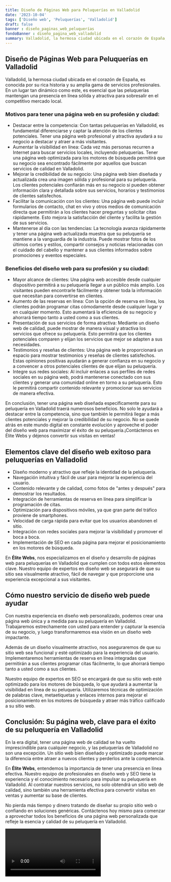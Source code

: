 ```yaml
---
title: Diseño de Páginas Web para Peluquerías en Valladolid
date: '2023-10-04'
tags: ['Diseño web', 'Peluquerías', 'Valladolid']
draft: false
banner : diseño_paginas_web_peluquerías
fondoBanner : diseño_pagina_web_valladolid
summary: Valladolid, la hermosa ciudad ubicada en el corazón de España, es conocida por su rica historia y su amplia gama de servicios profesionales. En un lugar tan dinámico como este, es esencial que las peluquerías mantengan una presencia en línea sólida y atractiva para sobresalir en el competitivo mercado local.
---
```


## Diseño de Páginas Web para Peluquerías en Valladolid

Valladolid, la hermosa ciudad ubicada en el corazón de España, es conocida por su rica historia y su amplia gama de servicios profesionales. En un lugar tan dinámico como este, es esencial que las peluquerías mantengan una presencia en línea sólida y atractiva para sobresalir en el competitivo mercado local.

### Motivos para tener una página web en su profesión y ciudad:
- Destacar entre la competencia: Con tantas peluquerías en Valladolid, es fundamental diferenciarse y captar la atención de los clientes potenciales. Tener una página web profesional y atractiva ayudará a su negocio a destacar y atraer a más visitantes.
- Aumentar la visibilidad en línea: Cada vez más personas recurren a Internet para buscar servicios locales, incluyendo peluquerías. Tener una página web optimizada para los motores de búsqueda permitirá que su negocio sea encontrado fácilmente por aquellos que buscan servicios de calidad en Valladolid.
- Mejorar la credibilidad de su negocio: Una página web bien diseñada y actualizada crea una imagen sólida y profesional para su peluquería. Los clientes potenciales confiarán más en su negocio si pueden obtener información clara y detallada sobre sus servicios, horarios y testimonios de clientes satisfechos.
- Facilitar la comunicación con los clientes: Una página web puede incluir formularios de contacto, chat en vivo y otros medios de comunicación directa que permitirán a los clientes hacer preguntas y solicitar citas rápidamente. Esto mejora la satisfacción del cliente y facilita la gestión de sus servicios.
- Mantenerse al día con las tendencias: La tecnología avanza rápidamente y tener una página web actualizada muestra que su peluquería se mantiene a la vanguardia de la industria. Puede mostrar fotos de los últimos cortes y estilos, compartir consejos y noticias relacionadas con el cuidado del cabello y mantener a sus clientes informados sobre promociones y eventos especiales.

### Beneficios del diseño web para su profesión y su ciudad:
- Mayor alcance de clientes: Una página web accesible desde cualquier dispositivo permitirá a su peluquería llegar a un público más amplio. Los visitantes pueden encontrarle fácilmente y obtener toda la información que necesitan para convertirse en clientes.
- Aumento de las reservas en línea: Con la opción de reserva en línea, los clientes podrán programar citas cómodamente desde cualquier lugar y en cualquier momento. Esto aumentará la eficiencia de su negocio y ahorrará tiempo tanto a usted como a sus clientes.
- Presentación de sus servicios de forma atractiva: Mediante un diseño web de calidad, puede mostrar de manera visual y atractiva los servicios que ofrece su peluquería. Esto permitirá que los clientes potenciales comparen y elijan los servicios que mejor se adapten a sus necesidades.
- Testimonios y reseñas de clientes: Una página web le proporcionará un espacio para mostrar testimonios y reseñas de clientes satisfechos. Estas opiniones positivas ayudarán a generar confianza en su negocio y a convencer a otros potenciales clientes de que elijan su peluquería.
- Integre sus redes sociales: Al incluir enlaces a sus perfiles de redes sociales en su página web, podrá mantenerse conectado con sus clientes y generar una comunidad online en torno a su peluquería. Esto le permitirá compartir contenido relevante y promocionar sus servicios de manera efectiva.

En conclusión, tener una página web diseñada específicamente para su peluquería en Valladolid traerá numerosos beneficios. No solo le ayudará a destacar entre la competencia, sino que también le permitirá llegar a más clientes potenciales y mejorar la credibilidad de su negocio. No se quede atrás en este mundo digital en constante evolución y aproveche el poder del diseño web para maximizar el éxito de su peluquería.¡Contáctenos en Élite Webs y déjenos convertir sus visitas en ventas!

<GifSeo />

<Cta />

## Elementos clave del diseño web exitoso para peluquerías en Valladolid

- Diseño moderno y atractivo que refleje la identidad de la peluquería.
- Navegación intuitiva y fácil de usar para mejorar la experiencia del usuario.
- Contenido relevante y de calidad, como fotos de "antes y después" para demostrar los resultados.
- Integración de herramientas de reserva en línea para simplificar la programación de citas.
- Optimización para dispositivos móviles, ya que gran parte del tráfico proviene de smartphones.
- Velocidad de carga rápida para evitar que los usuarios abandonen el sitio.
- Integración con redes sociales para mejorar la visibilidad y promover el boca a boca.
- Implementación de SEO en cada página para mejorar el posicionamiento en los motores de búsqueda.

En **Élite Webs**, nos especializamos en el diseño y desarrollo de páginas web para peluquerías en Valladolid que cumplen con todos estos elementos clave. Nuestro equipo de expertos en diseño web se asegurará de que su sitio sea visualmente atractivo, fácil de navegar y que proporcione una experiencia excepcional a sus visitantes.

## Cómo nuestro servicio de diseño web puede ayudar

Con nuestra experiencia en diseño web personalizado, podemos crear una página web única y a medida para su peluquería en Valladolid. Trabajaremos estrechamente con usted para entender y capturar la esencia de su negocio, y luego transformaremos esa visión en un diseño web impactante.

Además de un diseño visualmente atractivo, nos aseguraremos de que su sitio web sea funcional y esté optimizado para la experiencia del usuario. Implementaremos herramientas de reserva en línea integradas que permitirán a sus clientes programar citas fácilmente, lo que ahorrará tiempo tanto a usted como a sus clientes.

Nuestro equipo de expertos en SEO se encargará de que su sitio web esté optimizado para los motores de búsqueda, lo que ayudará a aumentar la visibilidad en línea de su peluquería. Utilizaremos técnicas de optimización de palabras clave, metaetiquetas y enlaces internos para mejorar el posicionamiento en los motores de búsqueda y atraer más tráfico calificado a su sitio web.

## Conclusión: Su página web, clave para el éxito de su peluquería en Valladolid

En la era digital, tener una página web de calidad se ha vuelto imprescindible para cualquier negocio, y las peluquerías de Valladolid no son una excepción. Un sitio web bien diseñado y optimizado puede marcar la diferencia entre atraer a nuevos clientes y perderlos ante la competencia.

En **Élite Webs**, entendemos la importancia de tener una presencia en línea efectiva. Nuestro equipo de profesionales en diseño web y SEO tiene la experiencia y el conocimiento necesario para impulsar su peluquería en Valladolid. Al contratar nuestros servicios, no solo obtendrá un sitio web de calidad, sino también una herramienta efectiva para convertir visitas en ventas y aumentar su base de clientes.

No pierda más tiempo y dinero tratando de diseñar su propio sitio web o confiando en soluciones genéricas. Contáctenos hoy mismo para comenzar a aprovechar todos los beneficios de una página web personalizada que refleje la esencia y calidad de su peluquería en Valladolid.

<Video />

<CtaBot job='Peluquerías' city='Valladolid'/>

<Gmaps query='Valladolid+españa+maps' />
